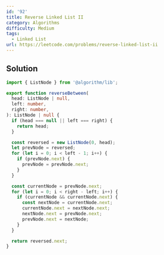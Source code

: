 ```yaml
---
id: '92'
title: Reverse Linked List II
category: Algorithms
difficulty: Medium
tags:
  - Linked List
url: https://leetcode.com/problems/reverse-linked-list-ii
---
```


## Solution

```typescript showLineNumbers
import { ListNode } from '@algorithm/lib';

export function reverseBetween(
  head: ListNode | null,
  left: number,
  right: number,
): ListNode | null {
  if (head === null || left === right) {
    return head;
  }

  const reversed = new ListNode(0, head);
  let prevNode = reversed;
  for (let i = 0; i < left - 1; i++) {
    if (prevNode.next) {
      prevNode = prevNode.next;
    }
  }

  const currentNode = prevNode.next;
  for (let i = 0; i < right - left; i++) {
    if (currentNode && currentNode.next) {
      const nextNode = currentNode.next;
      currentNode.next = nextNode.next;
      nextNode.next = prevNode.next;
      prevNode.next = nextNode;
    }
  }

  return reversed.next;
}
```

